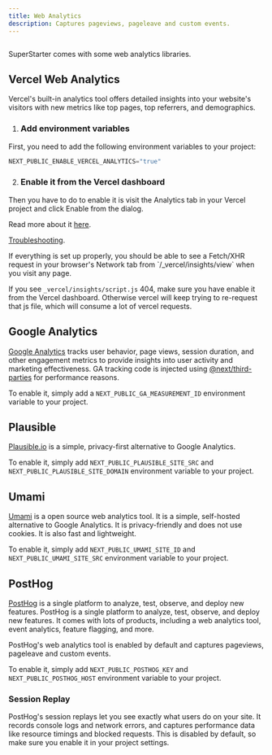 ```yaml
---
title: Web Analytics
description: Captures pageviews, pageleave and custom events.
---
```


<Frame>
  <img src="/images/web-analytics.png" alt="" />
</Frame>

SuperStarter comes with some web analytics libraries.

## Vercel Web Analytics

Vercel's built-in analytics tool offers detailed insights into your website's visitors with new metrics like top pages, top referrers, and demographics. 

1. ### Add environment variables

First, you need to add the following environment variables to your project:

```js .env.local
NEXT_PUBLIC_ENABLE_VERCEL_ANALYTICS="true"
```

2. ### Enable it from the Vercel dashboard

Then you have to do to enable it is visit the Analytics tab in your Vercel project and click Enable from the dialog.

Read more about it [here](https://vercel.com/docs/analytics/quickstart).

[Troubleshooting](https://vercel.com/docs/analytics/troubleshooting).

<Warning>
If everything is set up properly, you should be able to see a Fetch/XHR request in your browser's Network tab from `/_vercel/insights/view` when you visit any page.

If you see `_vercel/insights/script.js` 404, make sure you have enable it from the Vercel dashboard. Otherwise vercel will keep trying to re-request that js file, which will consume a lot of vercel requests.
</Warning>

## Google Analytics

[Google Analytics](https://analytics.google.com/) tracks user behavior, page views, session duration, and other engagement metrics to provide insights into user activity and marketing effectiveness. GA tracking code is injected using [@next/third-parties](https://nextjs.org/docs/app/building-your-application/optimizing/third-party-libraries#google-analytics) for performance reasons.

To enable it, simply add a `NEXT_PUBLIC_GA_MEASUREMENT_ID` environment variable to your project.

## Plausible

[Plausible.io](https://plausible.io/) is a simple, privacy-first alternative to Google Analytics.

To enable it, simply add `NEXT_PUBLIC_PLAUSIBLE_SITE_SRC` and `NEXT_PUBLIC_PLAUSIBLE_SITE_DOMAIN` environment variable to your project.

## Umami

[Umami](https://umami.is/) is a open source web analytics tool. It is a simple, self-hosted alternative to Google Analytics. It is privacy-friendly and does not use cookies. It is also fast and lightweight.

To enable it, simply add `NEXT_PUBLIC_UMAMI_SITE_ID` and `NEXT_PUBLIC_UMAMI_SITE_SRC` environment variable to your project.

## PostHog

[PostHog](https://posthog.com/) is a single platform to analyze, test, observe, and deploy new features. PostHog is a single platform to analyze, test, observe, and deploy new features. It comes with lots of products, including a web analytics tool, event analytics, feature flagging, and more.

PostHog's web analytics tool is enabled by default and captures pageviews, pageleave and custom events.

To enable it, simply add `NEXT_PUBLIC_POSTHOG_KEY` and `NEXT_PUBLIC_POSTHOG_HOST` environment variable to your project.

### Session Replay

PostHog's session replays let you see exactly what users do on your site. It records console logs and network errors, and captures performance data like resource timings and blocked requests. This is disabled by default, so make sure you enable it in your project settings.